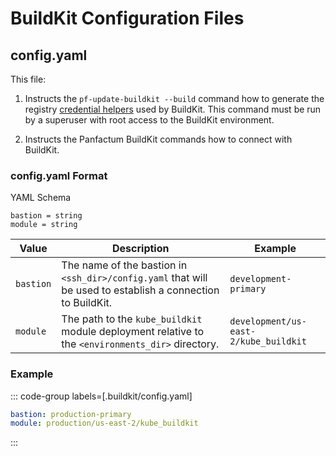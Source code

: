 # BuildKit Configuration Files

## config.yaml

This file:

1. Instructs the `pf-update-buildkit --build` command how to generate the registry [credential helpers](https://github.com/docker/docker-credential-helpers) used by BuildKit.
   This command must be run by a superuser with root access to the BuildKit environment.

2. Instructs the Panfactum BuildKit commands how to connect with BuildKit.

### config.yaml Format

YAML Schema

```hcl
bastion = string
module = string
```

| Value     | Description                                                                                                 | Example                               |
| --------- | ----------------------------------------------------------------------------------------------------------- | ------------------------------------- |
| `bastion` | The name of the bastion in `<ssh_dir>/config.yaml` that will be used to establish a connection to BuildKit. | `development-primary`                 |
| `module`  | The path to the `kube_buildkit` module deployment relative to the `<environments_dir>` directory.           | `development/us-east-2/kube_buildkit` |

### Example

<div class="h-4" />

::: code-group labels=\[.buildkit/config.yaml]

```yaml
bastion: production-primary 
module: production/us-east-2/kube_buildkit
```

:::

